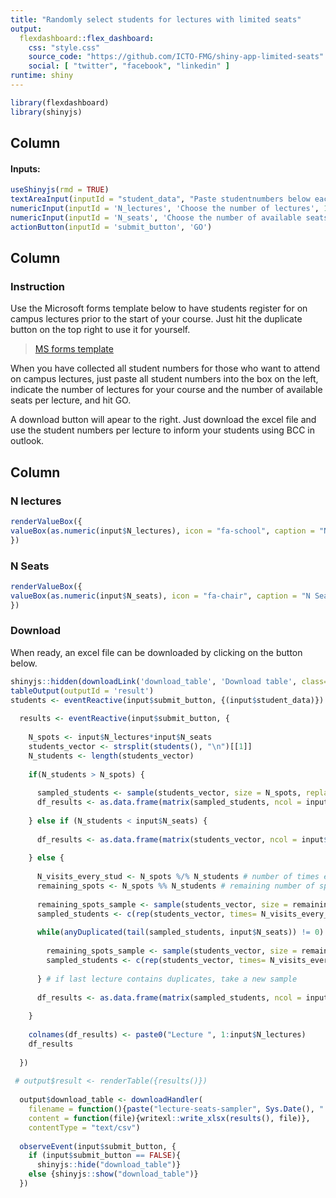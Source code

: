 ```yaml
---
title: "Randomly select students for lectures with limited seats"
output: 
  flexdashboard::flex_dashboard:
    css: "style.css"
    source_code: "https://github.com/ICTO-FMG/shiny-app-limited-seats"
    social: [ "twitter", "facebook", "linkedin" ]
runtime: shiny
---
```


```r
library(flexdashboard)
library(shinyjs)
```

Column {.sidebar}
-----------------------------------------------------------------------

#### Inputs:

```r
useShinyjs(rmd = TRUE)
textAreaInput(inputId = "student_data", "Paste studentnumbers below each other", height = "100px", placeholder = "1234\n2345\n3456")
numericInput(inputId = 'N_lectures', 'Choose the number of lectures', 1, min = 1)
numericInput(inputId = 'N_seats', 'Choose the number of available seats per lecture', 1, min = 1)
actionButton(inputId = 'submit_button', 'GO')
```

Column {data-width=700}
-----------------------------------------------------------------------

### Instruction

Use the Microsoft forms template below to have students register for on campus lectures prior to the start of your course. Just hit the duplicate button on the top right to use it for yourself.

> [MS forms template]( https://forms.office.com/Pages/ShareFormPage.aspx?id=zcrxoIxhA0S5RXb7PWh05WYE6t316eFCnfdGp1GENPBURUowT1U4MFczOEJZWDhINVpKWFBJNlczMC4u&sharetoken=EG3pTHmtlWdskAT36OYf)

When you have collected all student numbers for those who want to attend on campus lectures, just paste all student numbers into the box on the left, indicate the number of lectures for your course and the number of available seats per lecture, and hit GO.

A download button will apear to the right. Just download the excel file and use the student numbers per lecture to inform your students using BCC in outlook.

Column {data-width=300}
-----------------------------------------------------------------------

### N lectures {.value-box}

```r
renderValueBox({
valueBox(as.numeric(input$N_lectures), icon = "fa-school", caption = "N Lectures" )
})
```

### N Seats {.value-box}

```r
renderValueBox({
valueBox(as.numeric(input$N_seats), icon = "fa-chair", caption = "N Seats", color = "orange")
})
```

### Download

When ready, an excel file can be downloaded by clicking on the button below.

```r
shinyjs::hidden(downloadLink('download_table', 'Download table', class="btn btn-default download"))
tableOutput(outputId = 'result')
students <- eventReactive(input$submit_button, {(input$student_data)})
  
  results <- eventReactive(input$submit_button, {
    
    N_spots <- input$N_lectures*input$N_seats
    students_vector <- strsplit(students(), "\n")[[1]]
    N_students <- length(students_vector)
    
    if(N_students > N_spots) {
      
      sampled_students <- sample(students_vector, size = N_spots, replace = F)
      df_results <- as.data.frame(matrix(sampled_students, ncol = input$N_lectures, nrow = input$N_seats))
      
    } else if (N_students < input$N_seats) { 
      
      df_results <- as.data.frame(matrix(students_vector, ncol = input$N_lectures, nrow = N_students))
      
    } else {
      
      N_visits_every_stud <- N_spots %/% N_students # number of times every student may come
      remaining_spots <- N_spots %% N_students # remaining number of spots to sample for
      
      remaining_spots_sample <- sample(students_vector, size = remaining_spots, replace = F)
      sampled_students <- c(rep(students_vector, times= N_visits_every_stud), remaining_spots_sample)
      
      while(anyDuplicated(tail(sampled_students, input$N_seats)) != 0) {
        
        remaining_spots_sample <- sample(students_vector, size = remaining_spots, replace = F)
        sampled_students <- c(rep(students_vector, times= N_visits_every_stud), remaining_spots_sample)
        
      } # if last lecture contains duplicates, take a new sample
      
      df_results <- as.data.frame(matrix(sampled_students, ncol = input$N_lectures, nrow = input$N_seats))
      
    }
    
    colnames(df_results) <- paste0("Lecture ", 1:input$N_lectures)
    df_results
    
  })
  
 # output$result <- renderTable({results()})
  
  output$download_table <- downloadHandler(
    filename = function(){paste("lecture-seats-sampler", Sys.Date(), ".xlsx", sep="")},
    content = function(file){writexl::write_xlsx(results(), file)},
    contentType = "text/csv")
  
  observeEvent(input$submit_button, {
    if (input$submit_button == FALSE){
      shinyjs::hide("download_table")}
    else {shinyjs::show("download_table")}
  })
```
